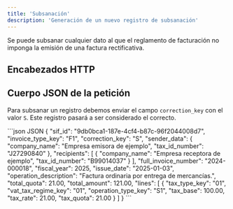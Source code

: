 ```yaml
---
title: 'Subsanación'
description: 'Generación de un nuevo registro de subsanación'
---
```



<Warning>Se puede subsanar cualquier dato al que el reglamento de facturación no imponga la emisión de una factura rectificativa.</Warning>

## Encabezados HTTP

<ClientDefaultHeaders />

## Cuerpo JSON de la petición

Para subsanar un registro debemos enviar el campo `correction_key` con el valor `S`. Este registro pasará a ser considerado el correcto.

<CodeGroup>
```json JSON
{
  "sif_id": "9db0bca1-187e-4cf4-b87c-96f2044008d7",
  "invoice_type_key": "F1",
  "correction_key": "S",
  "sender_data": {
    "company_name": "Empresa emisora de ejemplo",
    "tax_id_number": "J27290840"
  },
  "recipients": [
    {
      "company_name": "Empresa receptora de ejemplo",
      "tax_id_number": "B99014037"
    }
  ],
  "full_invoice_number": "2024-000018",
  "fiscal_year": 2025,
  "issue_date": "2025-01-03",
  "operation_description": "Factura ordinaria por entrega de mercancías.",
  "total_quota": 21.00,
  "total_amount": 121.00,
  "lines": [
    {
      "tax_type_key": "01",
      "vat_tax_regime_key": "01",
      "operation_type_key": "S1",
      "tax_base": 100.00,
      "tax_rate": 21.00,
      "tax_quota": 21.00
    }
  ]
}
```
</CodeGroup>
